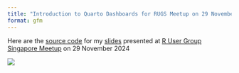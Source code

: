 ---
title: "Introduction to Quarto Dashboards for RUGS Meetup on 29 November 2024"
format: gfm
---

Here are the [source code](https://github.com/JauntyJJS/rugs_20241129) for my [slides](https://jauntyjjs.github.io/rugs_20241129/) presented at [R User Group Singapore Meetup](https://www.meetup.com/r-user-group-sg/events/303934149) on 29 November 2024

![](share-card.png){fig-alt="Title slide of Introduction to Quarto Dashboards presented at R User Group Singapore (RUGS) Meetup on 29 November 2024." fig-align="center"}
